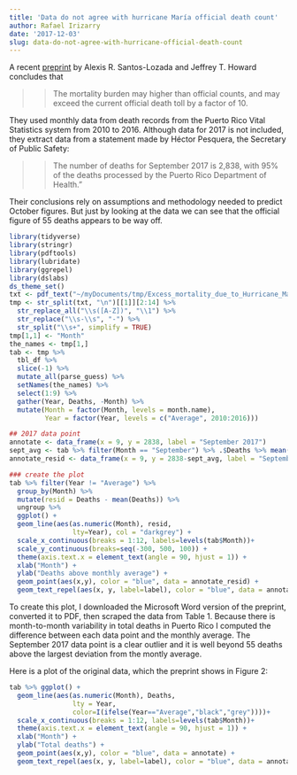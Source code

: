 ```yaml
---
title: 'Data do not agree with hurricane María official death count'
author: Rafael Irizarry
date: '2017-12-03'
slug: data-do-not-agree-with-hurricane-official-death-count
---
```


A recent [preprint](https://osf.io/preprints/socarxiv/s7dmu) by Alexis R. Santos-Lozada and Jeffrey T. Howard concludes that

>>The mortality burden may higher than official counts, and may exceed the current official death toll by a factor of 10.

They used monthly data from death records from the Puerto Rico Vital Statistics system from 2010 to 2016. Although data for 2017 is not included, they extract data from a statement made by Héctor Pesquera, the Secretary of Public Safety:

>> The number of deaths for September 2017 is 2,838, with 95% of the deaths processed by the Puerto Rico Department of Health.”

Their conclusions rely on assumptions and methodology needed to predict October figures. But just by looking at the data we can see that the official figure of 55 deaths appears to be way off. 

```r
library(tidyverse)
library(stringr)
library(pdftools)
library(lubridate)
library(ggrepel)
library(dslabs)
ds_theme_set()
txt <- pdf_text("~/myDocuments/tmp/Excess_mortality_due_to_Hurricane_Maria_to_be_measured_using_a_simple_method.pdf")[4]
tmp <- str_split(txt, "\n")[[1]][2:14] %>%
  str_replace_all("\\s([A-Z])", "\\1") %>%
  str_replace("\\s-\\s", "-") %>%
  str_split("\\s+", simplify = TRUE) 
tmp[1,1] <- "Month"
the_names <- tmp[1,]
tab <- tmp %>% 
  tbl_df %>% 
  slice(-1) %>% 
  mutate_all(parse_guess) %>% 
  setNames(the_names) %>%
  select(1:9) %>%
  gather(Year, Deaths, -Month) %>%
  mutate(Month = factor(Month, levels = month.name),
         Year = factor(Year, levels = c("Average", 2010:2016)))

## 2017 data point
annotate <- data_frame(x = 9, y = 2838, label = "September 2017")
sept_avg <- tab %>% filter(Month == "September") %>% .$Deaths %>% mean()
annotate_resid <- data_frame(x = 9, y = 2838-sept_avg, label = "September 2017")

### create the plot
tab %>% filter(Year != "Average") %>%
  group_by(Month) %>%
  mutate(resid = Deaths - mean(Deaths)) %>%
  ungroup %>%
  ggplot() +
  geom_line(aes(as.numeric(Month), resid, 
                lty=Year), col = "darkgrey") +
  scale_x_continuous(breaks = 1:12, labels=levels(tab$Month))+ 
  scale_y_continuous(breaks=seq(-300, 500, 100)) + 
  theme(axis.text.x = element_text(angle = 90, hjust = 1)) +
  xlab("Month") +
  ylab("Deaths above monthly average") + 
  geom_point(aes(x,y), color = "blue", data = annotate_resid) +
  geom_text_repel(aes(x, y, label=label), color = "blue", data = annotate_resid) 
```
To create this plot, I downloaded the Microsoft Word version of the preprint, converted it to PDF, then scraped the data from Table 1. Because there is month-to-month variability in total deaths in Puerto Rico I computed the difference between each data point and the monthly average. 
The September 2017 data point is a clear outlier and it is well beyond 55 deaths above the largest deviation from the montly average. 

Here is a plot of the original data, which the preprint shows in Figure 2:
```r
tab %>% ggplot() +
  geom_line(aes(as.numeric(Month), Deaths, 
                lty = Year, 
                color=I(ifelse(Year=="Average","black","grey"))))+
  scale_x_continuous(breaks = 1:12, labels=levels(tab$Month))+ 
  theme(axis.text.x = element_text(angle = 90, hjust = 1)) +
  xlab("Month") +
  ylab("Total deaths") + 
  geom_point(aes(x,y), color = "blue", data = annotate) +
  geom_text_repel(aes(x, y, label=label), color = "blue", data = annotate) 
```





